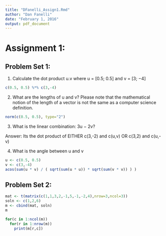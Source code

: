---
title: "DFanelli_Assign1.Rmd"
author: "Dan Fanelli"
date: "February 1, 2016"
output: pdf_document
---

# Assignment 1:

## Problem Set 1:

(1) Calculate the dot product u.v where u = [0.5; 0.5] and v = [3; −4]

```{r}
c(0.5, 0.5) %*% c(3,-4)
```

(2) What are the lengths of u and v? Please note that the mathematical notion of the length of a vector is not the same as a computer science definition.

```{r}
norm(c(0.5, 0.5), type="2")
```

(3) What is the linear combination: 3u − 2v?

Answer: Its the dot product of EITHER c(3,-2) and c(u,v) OR c(3,2) and c(u,-v)

(4) What is the angle between u and v

```{r}
u <- c(0.5, 0.5)
v <- c(3,-4)
acos(sum(u * v) / ( sqrt(sum(u * u)) * sqrt(sum(v * v)) ) )
```

## Problem Set 2:

```{r}
mat <- t(matrix(c(1,1,3,2,-1,5,-1,-2,4),nrow=3,ncol=3))
soln <- c(1,2,6)
m <- cbind(mat, soln)
m

```

```{r}
for(c in 1:ncol(m))
  for(r in 1:nrow(m))
    print(m[r,c])
```


